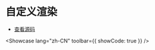 # 自定义渲染


- [查看源码](https://github.com/dream-num/univer-documentation/blob/dev/showcase/sheets/render-extension/entry.tsx)

<Showcase lang="zh-CN" toolbar={{ showCode: true }} />

